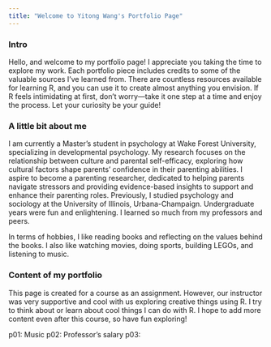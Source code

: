 ```yaml
---
title: "Welcome to Yitong Wang's Portfolio Page"
---
```


### Intro

Hello, and welcome to my portfolio page! I appreciate you taking the time to explore my work. Each portfolio piece includes credits to some of the valuable sources I’ve learned from. There are countless resources available for learning R, and you can use it to create almost anything you envision. If R feels intimidating at first, don’t worry—take it one step at a time and enjoy the process. Let your curiosity be your guide!

### A little bit about me
I am currently a Master's student in psychology at Wake Forest University, specializing in developmental psychology. My research focuses on the relationship between culture and parental self-efficacy, exploring how cultural factors shape parents' confidence in their parenting abilities. I aspire to become a parenting researcher, dedicated to helping parents navigate stressors and providing evidence-based insights to support and enhance their parenting roles. Previously, I studied psychology and sociology at the University of Illinois, Urbana-Champaign. Undergraduate years were fun and enlightening. I learned so much from my professors and peers.

In terms of hobbies, I like reading books and reflecting on the values behind the books. I also like watching movies, doing sports, building LEGOs, and listening to music. 

### Content of my portfolio
This page is created for a course as an assignment. However, our instructor was very supportive and cool with us exploring creative things using R. I try to think about or learn about cool things I can do with R. I hope to add more content even after this course, so have fun exploring!

p01: Music
p02: Professor's salary
p03:
